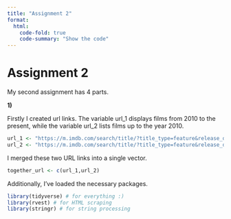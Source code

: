 ```yaml
---
title: "Assignment 2"
format: 
  html:
    code-fold: true
    code-summary: "Show the code"
---
```


# Assignment 2

My second assignment has 4 parts.

**1)**

Firstly I created url links. The variable url_1 displays films from 2010 to the present, while the variable url_2 lists films up to the year 2010.

```r
url_1 <- "https://m.imdb.com/search/title/?title_type=feature&release_date=2010-01-01,2023-12-31&num_votes=2500,&country_of_origin=TR&count=250"
url_2 <- "https://m.imdb.com/search/title/?title_type=feature&release_date=0001-01-01,2009-12-31&num_votes=2500,&country_of_origin=TR&count=250"
```

I merged these two URL links into a single vector.

```r
together_url <- c(url_1,url_2)
```

Additionally, I've loaded the necessary packages.

```r
library(tidyverse) # for everything :)
library(rvest) # for HTML scraping
library(stringr) # for string processing
```
